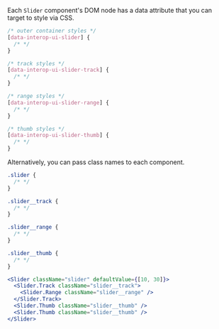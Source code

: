 
Each `Slider` component's DOM node has a data attribute that you can target to style via CSS.

```css
/* outer container styles */
[data-interop-ui-slider] {
  /* */
}

/* track styles */
[data-interop-ui-slider-track] {
  /* */
}

/* range styles */
[data-interop-ui-slider-range] {
  /* */
}

/* thumb styles */
[data-interop-ui-slider-thumb] {
  /* */
}
```

Alternatively, you can pass class names to each component.

```css
.slider {
  /* */
}

.slider__track {
  /* */
}

.slider__range {
  /* */
}

.slider__thumb {
  /* */
}
```

```jsx
<Slider className="slider" defaultValue={[10, 30]}>
  <Slider.Track className="slider__track">
    <Slider.Range className="slider__range" />
  </Slider.Track>
  <Slider.Thumb className="slider__thumb" />
  <Slider.Thumb className="slider__thumb" />
</Slider>
```
